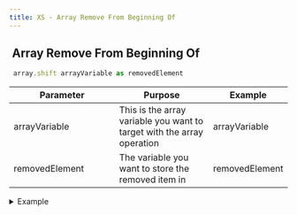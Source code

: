 ```yaml
---
title: XS - Array Remove From Beginning Of
---
```


## <img src="../assets/docuBadge (10).png" alt="" data-size="line" /> **Array Remove From Beginning Of** <a href="#xs-arrayunshift" id="xs-arrayunshift"></a>

```javascript
 array.shift arrayVariable as removedElement
```

<table><thead><tr><th width="175">Parameter</th><th>Purpose</th><th>Example</th></tr></thead><tbody><tr><td>arrayVariable</td><td>This is the array variable you want to target with the array operation</td><td>arrayVariable</td></tr><tr><td>removedElement</td><td>The variable you want to store the removed item in</td><td>removedElement</td></tr></tbody></table>

<details>

<summary>Example</summary>

```javascript
 array.shift arrayVariable as removedElement
```

![](<../assets/CleanShot 2025-03-05 at 18.05.52.png>)

</details>
